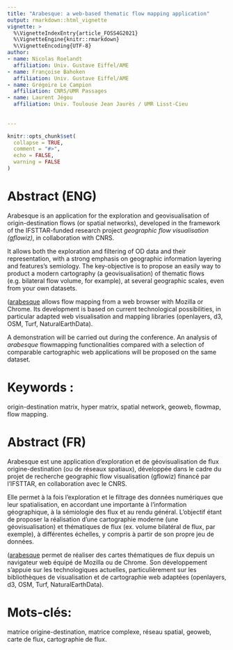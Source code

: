 ---
title: "Arabesque: a web-based thematic flow mapping application"
output: rmarkdown::html_vignette
vignette: >
  %\VignetteIndexEntry{article_FOSS4G2021}
  %\VignetteEngine{knitr::rmarkdown}
  %\VignetteEncoding{UTF-8}
author:
- name: Nicolas Roelandt
  affiliation: Univ. Gustave Eiffel/AME
- name: Françoise Bahoken
  affiliation: Univ. Gustave Eiffel/AME
- name: Grégoire Le Campion
  affiliation: CNRS/UMR Passages
- name: Laurent Jégou
  affiliation: Univ. Toulouse Jean Jaurès / UMR Lisst-Cieu
  
  
---

```{r, include = FALSE}
knitr::opts_chunk$set(
  collapse = TRUE,
  comment = "#>",
  echo = FALSE,
  warning = FALSE
)
```

<!--
Notes:
# Reminders:
- abstract due date : 08/03/2021
- informations: https://2021.foss4g.org/call-for-papers/academic.html
- 20 min presentation, 5 min question, 5 minutes room change : 30 minutes slots
- topics: Open Geospatial Software, Open GIScience
- FOSS4G 2019 presentation: https://media.ccc.de/v/bucharest-205-gflowiz-an-open-science-framework-to-analyze-and-geovisualize-networks-and-flow-datasets
- SAGEO 2019 proceedings: https://sageo2019.inrae.fr/actes/
- FOSDEM demo : https://archive.fosdem.org/2020/schedule/event/arabesque_a_geographic_flow_visualization_application/
-->

# Abstract (ENG)

Arabesque is an application for the exploration and geovisualisation of origin-destination flows (or spatial networks),
developed in the framework of the IFSTTAR-funded research project _geographic flow visualisation (gflowiz)_,
in collaboration with CNRS.

It allows both the exploration and filtering of OD data and their representation, with a strong emphasis on geographic
information layering and features's semiology. The key-objective is to propose an easily way to product a modern cartography
(a geovisualisation) of thematic flows (e.g. bilateral flow volume, for example),
at several geographic scales, even from your own datasets.

([arabesque](http://arabesque.ifsttar.fr/) allows flow mapping from a web browser with Mozilla or Chrome.
Its development is based on current technological possibilities, in particular adapted web visualisation
and mapping libraries (openlayers, d3, OSM, Turf, NaturalEarthData). 

A demonstration will be carried out during the conference. An analysis of _arabesque_ flowmapping functionalities
compared with a selection of comparable cartographic web applications will be proposed on the same dataset.

# Keywords :

origin-destination matrix, hyper matrix, spatial network, geoweb, flowmap, flow mapping.

# Abstract (FR)

Arabesque est une application d’exploration et de géovisualisation de flux origine-destination (ou de réseaux spatiaux),
développée dans le cadre du projet de recherche geographic flow visualisation (gflowiz) financé par l'IFSTTAR, 
en collaboration avec le CNRS.

Elle permet à la fois l'exploration et le filtrage des données numériques que leur spatialisation,
en accordant une importante à l'information géographique, à la sémiologie des flux et au rendu général.
L'objectif étant de proposer la réalisation d'une cartographie moderne (une géovisualisation) et thématiques
de flux (ex. volume bilatéral de flux, par exemple), à différentes échelles, y compris à partir de son propre jeu de données.

([arabesque](http://arabesque.ifsttar.fr/) permet de réaliser des cartes thématiques de flux depuis un navigateur web
équipé de Mozilla ou de Chrome. Son développement s’appuie sur les technologiques actuelles, particulièrement sur les
bibliothèques de visualisation et de cartographie web adaptées (openlayers, d3, OSM, Turf, NaturalEarthData). 

# Mots-clés: 

matrice origine-destination, matrice complexe, réseau spatial, geoweb, carte de flux, cartographie de flux.

